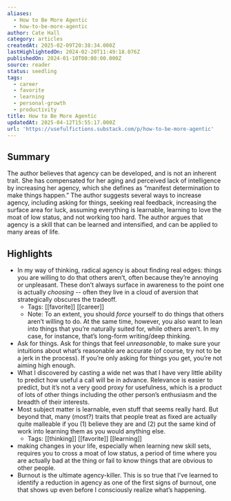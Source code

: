 ```yaml
---
aliases:
  - How to Be More Agentic
  - how-to-be-more-agentic
author: Cate Hall
category: articles
createdAt: 2025-02-09T20:38:34.000Z
lastHighlightedOn: 2024-02-20T11:49:18.076Z
publishedOn: 2024-01-10T00:00:00.000Z
source: reader
status: seedling
tags:
  - career
  - favorite
  - learning
  - personal-growth
  - productivity
title: How to Be More Agentic
updatedAt: 2025-04-12T15:55:17.000Z
url: 'https://usefulfictions.substack.com/p/how-to-be-more-agentic'
---
```

## Summary

The author believes that agency can be developed, and is not an inherent trait. She has compensated for her aging and perceived lack of intelligence by increasing her agency, which she defines as “manifest determination to make things happen.” The author suggests several ways to increase agency, including asking for things, seeking real feedback, increasing the surface area for luck, assuming everything is learnable, learning to love the moat of low status, and not working too hard. The author argues that agency is a skill that can be learned and intensified, and can be applied to many areas of life.

## Highlights

- In my way of thinking, radical agency is about finding real edges: things you are willing to do that others aren’t, often because they’re annoying or unpleasant. These don’t always surface in awareness to the point one is actually _choosing_ -- often they live in a cloud of aversion that strategically obscures the tradeoff.
    - Tags: [[favorite]] [[career]]
    - Note: To an extent, you should _force_ yourself to do things that others aren’t willing to do. At the same time, however, you also want to lean into things that you’re naturally suited for, while others aren’t. In my case, for instance, that’s long-form writing/deep thinking.
- Ask for things. Ask for things that feel _unreasonable_, to make sure your intuitions about what’s reasonable are accurate (of course, try not to be a jerk in the process). If you’re only asking for things you get, you’re not aiming high enough.
- What I discovered by casting a wide net was that I have very little ability to predict how useful a call will be in advance. Relevance is easier to predict, but it’s not a very good proxy for usefulness, which is a product of lots of other things including the other person’s enthusiasm and the breadth of their interests.
- Most subject matter is learnable, even stuff that seems really hard. But beyond that, many (most?) traits that people treat as fixed are actually quite malleable if you (1) believe they are and (2) put the same kind of work into learning them as you would anything else.
    - Tags: [[thinking]] [[favorite]] [[learning]]
- making changes in your life, especially when learning new skill sets, requires you to cross a moat of low status, a period of time where you are actually bad at the thing or fail to know things that are obvious to other people.
- Burnout is the ultimate agency-killer. This is so true that I’ve learned to identify a reduction in agency as one of the first signs of burnout, one that shows up even before I consciously realize what’s happening.
